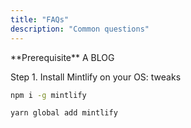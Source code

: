 ```yaml
---
title: "FAQs"
description: "Common questions"
---
```

<Info>
  **Prerequisite** A BLOG
</Info>

Step 1. Install Mintlify on your OS: tweaks

<CodeGroup>

```bash npm
npm i -g mintlify
```

```bash yarn
yarn global add mintlify
```

</CodeGroup>